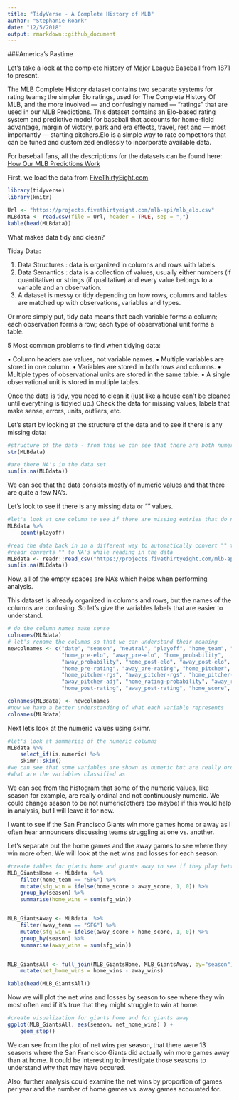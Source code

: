 ```yaml
---
title: "TidyVerse - A Complete History of MLB"
author: "Stephanie Roark"
date: "12/5/2018"
output: rmarkdown::github_document 
---
```



###America's Pastime

Let's take a look at the complete history of Major League Baseball from 1871 to present.

The MLB Complete History dataset contains two separate systems for rating teams; the simpler Elo ratings, used for The Complete History Of MLB, and the more involved — and confusingly named — "ratings" that are used in our MLB Predictions. This dataset contains an Elo-based rating system and predictive model for baseball that accounts for home-field advantage, margin of victory, park and era effects, travel, rest and — most importantly — starting pitchers.Elo is a simple way to rate competitors that can be tuned and customized endlessly to incorporate available data.

For baseball fans, all the descriptions for the datasets can be found here:
[How Our MLB Predictions Work](https://fivethirtyeight.com/features/how-our-mlb-predictions-work/)

First, we load the data from [FiveThirtyEight.com]("https://data.fivethirtyeight.com/")

```r
library(tidyverse)
library(knitr)

Url <- "https://projects.fivethirtyeight.com/mlb-api/mlb_elo.csv"
MLBdata <- read.csv(file = Url, header = TRUE, sep = ",")
kable(head(MLBdata))
```

What makes data tidy and clean?

Tiday Data:

1. Data Structures : data is organized in columns and rows with labels.
2. Data Semantics : data is a collection of values, usually either numbers (if quantitative) or strings (if qualitative) and every value belongs to a variable and an observation. 
3.  A dataset is messy or tidy depending on how rows, columns and tables are matched up with observations, variables and types.

Or more simply put, tidy data means that each variable forms a column; each observation forms a row; each type of observational unit forms a table.

5 Most common problems to find when tidying data:

• Column headers are values, not variable names.
• Multiple variables are stored in one column.
• Variables are stored in both rows and columns.
• Multiple types of observational units are stored in the same table.
• A single observational unit is stored in multiple tables.

Once the data is tidy, you need to clean it (just like a house can't be cleaned until everything is tidyied up.) Check the data for missing values, labels that make sense, errors, units, outliers, etc.

Let's start by looking at the structure of the data and to see if there is any missing data:

```r
#structure of the data - from this we can see that there are both numeric and categorical data
str(MLBdata)

#are there NA's in the data set
sum(is.na(MLBdata))
```

We can see that the data consists mostly of numeric values and that there are quite a few NA's.

Let's look to see if there is any missing data or "" values.

```r
#let's look at one column to see if there are missing entries that do not show up as NA's
MLBdata %>% 
    count(playoff)

#read the data back in in a different way to automatically convert "" to NA's
#readr converts "" to NA's while reading in the data
MLBdata <- readr::read_csv("https://projects.fivethirtyeight.com/mlb-api/mlb_elo.csv")
sum(is.na(MLBdata))
```

Now, all of the empty spaces are NA's which helps when performing analysis.

This dataset is already organized in columns and rows, but the names of the columns are confusing. So let's give the variables labels that are easier to understand.

```r
# do the column names make sense
colnames(MLBdata)
# let's rename the columns so that we can understand their meaning
newcolnames <- c("date", "season", "neutral", "playoff", "home_team", "away_team", 
                 "home_pre-elo", "away_pre-elo", "home_probability", 
                 "away_probability", "home_post-elo", "away_post-elo", 
                 "home_pre-rating", "away_pre-rating", "home_pitcher", "away_pitcher", 
                 "home_pitcher-rgs", "away_pitcher-rgs", "home_pitcher-adj",
                 "away_pitcher-adj", "home_rating-probability", "away_rating-probability",
                 "home_post-rating", "away_post-rating", "home_score", "away_score")

colnames(MLBdata) <- newcolnames
#now we have a better understanding of what each variable represents
colnames(MLBdata)
```

Next let's look at the numeric values using skimr.

```r
#let's look at summaries of the numeric columns
MLBdata %>%
    select_if(is.numeric) %>%
    skimr::skim()
#we can see that some variables are shown as numeric but are really ordinal, like season for example
#what are the variables classified as

```

We can see from the histogram that some of the numeric values, like season for example, are really ordinal and not continuously numeric. We could change season to be not numeric(others too maybe) if this would help in analysis, but I will leave it for now.

I want to see if the San Francisco Giants win more games home or away as I often hear announcers discussing teams struggling at one vs. another.

Let's separate out the home games and the away games to see where they win more often. We will look at the net wins and losses for each season.

```r

#create tables for giants home and giants away to see if they play better at either
MLB_GiantsHome <- MLBdata  %>% 
    filter(home_team == "SFG") %>%
    mutate(sfg_win = ifelse(home_score > away_score, 1, 0)) %>%
    group_by(season) %>%
    summarise(home_wins = sum(sfg_win))


MLB_GiantsAway <- MLBdata  %>% 
    filter(away_team == "SFG") %>%
    mutate(sfg_win = ifelse(away_score > home_score, 1, 0)) %>%
    group_by(season) %>%
    summarise(away_wins = sum(sfg_win))


MLB_GiantsAll <- full_join(MLB_GiantsHome, MLB_GiantsAway, by="season") %>%
    mutate(net_home_wins = home_wins - away_wins)

kable(head(MLB_GiantsAll))
```

Now we will plot the net wins and losses by season to see where they win most often and if it's true that they might struggle to win at home.

```r
#create visualization for giants home and for giants away
ggplot(MLB_GiantsAll, aes(season, net_home_wins) ) +
    geom_step()
```

We can see from the plot of net wins per season, that there were 13 seasons where the San Francisco Giants did actually win more games away than at home. It could be interesting to investigate those seasons to understand why that may have occured.

Also, further analysis could examine the net wins by proportion of games per year and the number of home games vs. away games accounted for.




